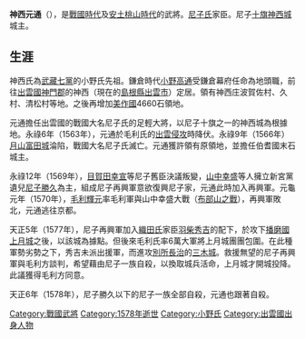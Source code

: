 '''神西元通'''（{{bd|？||1578年|8月5日}}），是[[戰國時代|戰國時代]]及[[安土桃山時代|安土桃山時代]]的武將。[[尼子氏|尼子氏]]家臣。尼子[[十旗神西城|十旗神西城]]城主。

== 生涯 ==
神西氏為[[武藏七黨|武藏七黨]]的小野氏先祖。鎌倉時代[[小野高通|小野高通]]受鎌倉幕府任命為地頭職，前往[[出雲國|出雲國]][[神門郡|神門郡]]的神西（現在的[[島根縣|島根縣]][[出雲市|出雲市]]）定居。領有神西庄波賀佐村、久村、清松村等地。之後再增加[[美作國|美作國]]4660石領地。

元通擔任出雲國的戰國大名尼子氏的足輕大將，以尼子十旗之一的神西城為根據地。永祿6年（1563年），元通於毛利氏的[[出雲侵攻|出雲侵攻]]時降伏。永祿9年（1566年）[[月山富田城|月山富田城]]淪陷，戰國大名尼子氏滅亡。元通獲許領有原領地，並擔任伯耆國末石城主。

永祿12年（1569年），[[目賀田幸宣|目賀田幸宣]]等尼子舊臣決議叛變，[[山中幸盛|山中幸盛]]等人擁立新宮黨遺兒[[尼子勝久|尼子勝久]]為主，組成尼子再興軍意欲復興尼子家，元通此時加入再興軍。元龜元年（1570年），[[毛利輝元|毛利輝元]]率毛利軍與山中幸盛大戰（[[布部山之戰|布部山之戰]]），再興軍敗北，元通逃往京都。

天正5年（1577年），尼子再興軍加入[[織田氏|織田氏]]家臣[[羽柴秀吉|羽柴秀吉]]的配下，於攻下[[播磨國|播磨國]][[上月城|上月城]]之後，以該城為據點。但後來毛利氏率6萬大軍將上月城團團包圍。在此種軍勢劣勢之下，秀吉未派出援軍，而進攻[[別所長治|別所長治]]的[[三木城|三木城]]。救援無望的尼子再興軍與毛利方談判，希望藉由尼子一族自殺，以換取城兵活命，上月城才開城投降。此議獲得毛利方同意。

天正6年（1578年），尼子勝久以下的尼子一族全部自殺，元通也跟著自殺。

[[Category:戰國武將|Category:戰國武將]]
[[Category:1578年逝世|Category:1578年逝世]]
[[Category:小野氏|Category:小野氏]]
[[Category:出雲國出身人物|Category:出雲國出身人物]]